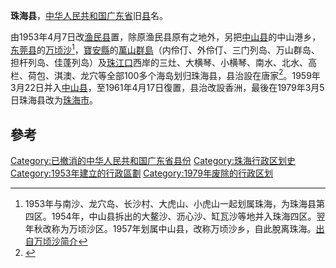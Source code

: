 '''珠海县'''，[[中华人民共和国|中华人民共和国]][[广东省|广东省]]旧[[县|县]]名。

由1953年4月7日改[[渔民县|渔民县]]置，除原渔民县原有之地外，另把[[中山县|中山县]]的中山港乡，[[东莞县|东莞县]]的[[万顷沙|万顷沙]]<ref>1953年与南沙、龙穴岛、长沙村、大虎山、小虎山一起划属珠海，为珠海县第四区。1954年，中山县拆出的大鳌沙、沥心沙、缸瓦沙等地并入珠海四区。翌年秋改称为万顷沙区。1957年划属中山县，改称万顷沙乡，自此脫离珠海。[http://www.gzwqs.gov.cn/gov_main_detail.asp?jianjie_keys=万顷沙简介&jianjie_class=镇村概况 出自万顷沙简介]{{dead link|date=2018年3月 |bot=InternetArchiveBot |fix-attempted=yes }}</ref>，[[寶安縣|寶安縣]]的[[萬山群島|萬山群島]]（内伶仃、外伶仃、三门列岛、万山群岛、担杆列岛、佳蓬列岛）及[[珠江口|珠江口]]西岸的三灶、大横琴、小横琴、南水、北水、高栏、荷包、淇澳、龙穴等全部100多个海岛划归珠海县，县治設在唐家<ref>{{Cite web |url=http://www.zhuhai.gov.cn/yxzh/zhgl/lsyg/zhjz/200709/t20070918_29749.html |title=珠海市人民政府的印象珠海 |accessdate=2010-08-22 |archive-date=2010-05-30 |archive-url=https://web.archive.org/web/20100530074802/http://www.zhuhai.gov.cn/yxzh/zhgl/lsyg/zhjz/200709/t20070918_29749.html |dead-url=yes }}</ref>。1959年3月22日并入[[中山县|中山县]]，至1961年4月17日復置，县治改設香洲，最後在1979年3月5日珠海县改为[[珠海市|珠海市]]。

==參考==
{{Reflist|2}}

{{中华人民共和国行政区划小作品}}
[[Category:已撤消的中华人民共和国广东省县份|Category:已撤消的中华人民共和国广东省县份]]
[[Category:珠海行政区划史|Category:珠海行政区划史]]
[[Category:1953年建立的行政區劃|Category:1953年建立的行政區劃]]
[[Category:1979年废除的行政区划|Category:1979年废除的行政区划]]